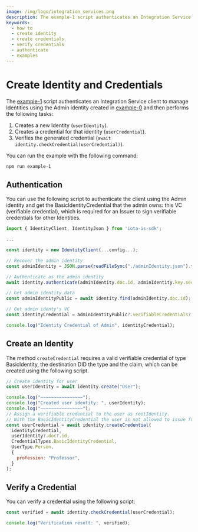 ```yaml
---
image: /img/logo/integration_services.png
description: The example-1 script authenticates an Integration Service client to manage Identities using the Admin identity created in example-0 and then creates a new Identity, creates a credential for that identity, and verifies the generated credential.
keywords:
  - how to
  - create identity
  - create credentials
  - verify credentials
  - authenticate
  - examples
---
```


# Create Identity and Credentials

The [example-1](https://github.com/iotaledger/integration-services/blob/master/clients/node/examples/1-CreateIdentityAndCredential.ts)
script authenticates an Integration Service client to manage Identities using the Admin identity
created in [example-0](./how-to-run-examples) and then performs the following tasks:

1. Creates a new Identity (`userIdentity`).
2. Creates a credential for that identity (`userCredential`).
3. Verifies the generated credential (`await identity.checkCredential(userCredential)`).

You can run the example with the following command:

```bash
npm run example-1
```

## Authentication

You can use the following script to authenticate the client using the Admin identity and get the
BasicIdentityCredential that the admin owns: this VC (verifiable credential),
which is required for an Issuer to sign verifiable credentials for other Identities.

```js
import { IdentityClient, IdentityJson } from 'iota-is-sdk';

...

const identity = new IdentityClient(...config...);

// Recover the admin identity
const adminIdentity = JSON.parse(readFileSync("./adminIdentity.json").toString()) as IdentityJson;

// Authenticate as the admin identity
await identity.authenticate(adminIdentity.doc.id, adminIdentity.key.secret);

// Get admin identity data
const adminIdentityPublic = await identity.find(adminIdentity.doc.id);

// Get admin identy's VC
const identityCredential = adminIdentityPublic?.verifiableCredentials?.[0];

console.log("Identity Credential of Admin", identityCredential);
```

## Create an Identity

The method `createCredential` requires a valid verifiable credential of type
BasicIdentity, the destination DID the type and the claim, which can be created using the following script.

```js
// Create identity for user
const userIdentity = await identity.create("User");

console.log("~~~~~~~~~~~~~~~~");
console.log("Created user identity: ", userIdentity);
console.log("~~~~~~~~~~~~~~~~");
// Assign a verifiable credential to the user as rootIdentity.
// With the BasicIdentityCredential the user is not allowed to issue further credentials
const userCredential = await identity.createCredential(
  identityCredential,
  userIdentity?.doc?.id,
  CredentialTypes.BasicIdentityCredential,
  UserType.Person,
  {
    profession: "Professor",
  }
);
```

## Verify a Credential

You can verify a credential using the following script:

```js
const verified = await identity.checkCredential(userCredential);

console.log("Verification result: ", verified);
```
